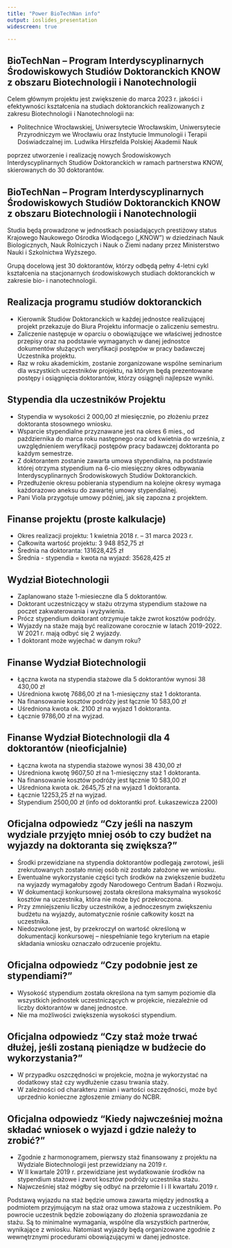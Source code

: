 ```yaml
---
title: "Power BioTechNan info"
output: ioslides_presentation
widescreen: true

---
```


## BioTechNan – Program Interdyscyplinarnych Środowiskowych Studiów Doktoranckich KNOW z obszaru Biotechnologii i Nanotechnologii

Celem głównym projektu jest zwiększenie do marca 2023 r. jakości i efektywności kształcenia na studiach doktoranckich realizowanych z zakresu Biotechnologii i Nanotechnologii na:

- Politechnice Wrocławskiej, Uniwersytecie Wrocławskim, Uniwersytecie Przyrodniczym we Wrocławiu oraz Instytucie Immunologii i Terapii Doświadczalnej im. Ludwika Hirszfelda Polskiej Akademii Nauk

poprzez utworzenie i realizację nowych Środowiskowych Interdyscyplinarnych Studiów Doktoranckich w ramach partnerstwa KNOW, skierowanych do 30 doktorantów.

## BioTechNan – Program Interdyscyplinarnych Środowiskowych Studiów Doktoranckich KNOW z obszaru Biotechnologii i Nanotechnologii

Studia będą prowadzone w jednostkach posiadających prestiżowy status Krajowego Naukowego Ośrodka Wiodącego („KNOW”) w dziedzinach Nauk Biologicznych, Nauk Rolniczych i Nauk o Ziemi nadany przez Ministerstwo Nauki i Szkolnictwa Wyższego.

Grupą docelową jest 30 doktorantów, którzy odbędą pełny 4-letni cykl kształcenia na stacjonarnych środowiskowych studiach doktoranckich w zakresie bio- i nanotechnologii.

##  Realizacja programu studiów doktoranckich

- Kierownik Studiów Doktoranckich w każdej jednostce realizującej projekt przekazuje do Biura Projektu informacje o zaliczeniu semestru. 
- Zaliczenie następuje w oparciu o obowiązujące we właściwej jednostce przepisy oraz na podstawie wymaganych w danej jednostce dokumentów służących weryfikacji postępów w pracy badawczej Uczestnika projektu.
- Raz w roku akademickim, zostanie zorganizowane wspólne seminarium dla wszystkich uczestników projektu, na którym będą prezentowane postępy i osiągnięcia doktorantów, którzy osiągnęli najlepsze wyniki.


##  Stypendia dla uczestników Projektu

- Stypendia w wysokości 2 000,00 zł miesięcznie, po złożeniu przez doktoranta stosownego wniosku.
- Wsparcie stypendialne przyznawane jest na okres 6 mies., od października do marca roku następnego oraz od kwietnia do września, z uwzględnieniem weryfikacji postępów pracy badawczej doktoranta po każdym semestrze.
- Z doktorantem zostanie zawarta umowa stypendialna, na podstawie której otrzyma stypendium na 6-cio miesięczny okres odbywania
Interdyscyplinarnych Środowiskowych Studiów Doktoranckich. 
- Przedłużenie okresu pobierania stypendium na kolejne okresy wymaga każdorazowo aneksu do zawartej umowy stypendialnej. 
- Pani Viola przygotuje umowy później, jak się zapozna z projektem.

##  Finanse projektu (proste kalkulacje)

- Okres realizacji projektu: 1 kwietnia 2018 r. – 31 marca 2023 r.
- Całkowita wartość projektu: 3 948 852,75 zł
- Średnia na doktoranta: 131628,425 zł
- Średnia - stypendia = kwota na wyjazd: 35628,425 zł

##  Wydział Biotechnologii

- Zaplanowano staże 1-miesieczne dla 5 doktorantów.
- Doktorant uczestniczący w stażu otrzyma stypendium stażowe na poczet zakwaterowania i wyżywienia.
- Prócz stypendium doktorant otrzymuje także zwrot kosztów podróży.
- Wyjazdy na staże mają być realizowane corocznie w latach 2019-2022. W 2021 r. mają odbyć się 2 wyjazdy.
- 1 doktorant może wyjechać w danym roku?

##  Finanse Wydział Biotechnologii

- Łączna kwota na stypendia stażowe dla 5 doktorantów wynosi 38 430,00 zł
- Uśredniona kwotę 7686,00 zł na 1-miesięczny staż 1 doktoranta.
- Na finansowanie kosztów podróży jest łącznie 10 583,00 zł
- Uśredniona kwota ok. 2100 zł na wyjazd 1 doktoranta.
- Łącznie 9786,00 zł na wyjzad.

##  Finanse Wydział Biotechnologii dla 4 doktorantów (nieoficjalnie)

- Łączna kwota na stypendia stażowe wynosi 38 430,00 zł
- Uśredniona kwotę 9607,50 zł na 1-miesięczny staż 1 doktoranta.
- Na finansowanie kosztów podróży jest łącznie 10 583,00 zł
- Uśredniona kwota ok. 2645,75 zł na wyjazd 1 doktoranta.
- Łącznie 12253,25 zł na wyjzad.
- Stypendium 2500,00 zł (info od doktorantki prof. Łukaszewicza 2200)

## Oficjalna odpowiedz "Czy jeśli na naszym wydziale przyjęto mniej osób to czy budżet na wyjazdy na doktoranta się zwiększa?"

- Środki przewidziane na stypendia doktorantów podlegają zwrotowi, jeśli zrekrutowanych zostało mniej osób niż zostało założone we wniosku. 
- Ewentualne wykorzystanie części tych środków na zwiększenie budżetu na wyjazdy wymagałoby zgody Narodowego Centrum Badań i Rozwoju. 
- W dokumentacji konkursowej została określona maksymalna wysokość kosztów na uczestnika, która nie może być przekroczona. 
- Przy zmniejszeniu liczby uczestników, a jednoczesnym zwiększeniu budżetu na wyjazdy, automatycznie rośnie całkowity koszt na uczestnika.
- Niedozwolone jest, by przekroczył on wartość określoną w dokumentacji konkursowej – niespełnianie tego kryterium na etapie składania wniosku oznaczało odrzucenie projektu.

## Oficjalna odpowiedz "Czy podobnie jest ze stypendiami?"

- Wysokość stypendium została określona na tym samym poziomie dla wszystkich jednostek uczestniczących w projekcie, niezależnie od liczby doktorantów w danej jednostce. 
- Nie ma możliwości zwiększenia wysokości stypendium.

## Oficjalna odpowiedz "Czy staż może trwać dłużej, jeśli zostaną pieniądze w budżecie do wykorzystania?"

- W przypadku oszczędności w projekcie, można je wykorzystać na dodatkowy staż czy wydłużenie czasu trwania staży. 
- W zależności od charakteru zmian i wartości oszczędności, może być uprzednio konieczne zgłoszenie zmiany do NCBR.

## Oficjalna odpowiedz "Kiedy najwcześniej można składać wniosek o wyjazd i gdzie należy to zrobić?"

- Zgodnie z harmonogramem, pierwszy staż finansowany z projektu na Wydziale Biotechnologii jest przewidziany na 2019 r. 
- W II kwartale 2019 r. przewidziane jest wydatkowanie środków na stypendium stażowe i zwrot kosztów podróży uczestnika stażu. 
- Najwcześniej staż mógłby się odbyć na przełomie I i II kwartału 2019 r.

Podstawą wyjazdu na staż będzie umowa zawarta między jednostką a podmiotem przyjmującym na staż oraz umowa stażowa z uczestnikiem. Po powrocie uczestnik będzie zobowiązany do złożenia sprawozdania ze stażu. Są to minimalne wymagania, wspólne dla wszystkich partnerów, wynikające z wniosku. Natomiast wyjazdy będą organizowane zgodnie z wewnętrznymi procedurami obowiązującymi w danej jednostce. 
